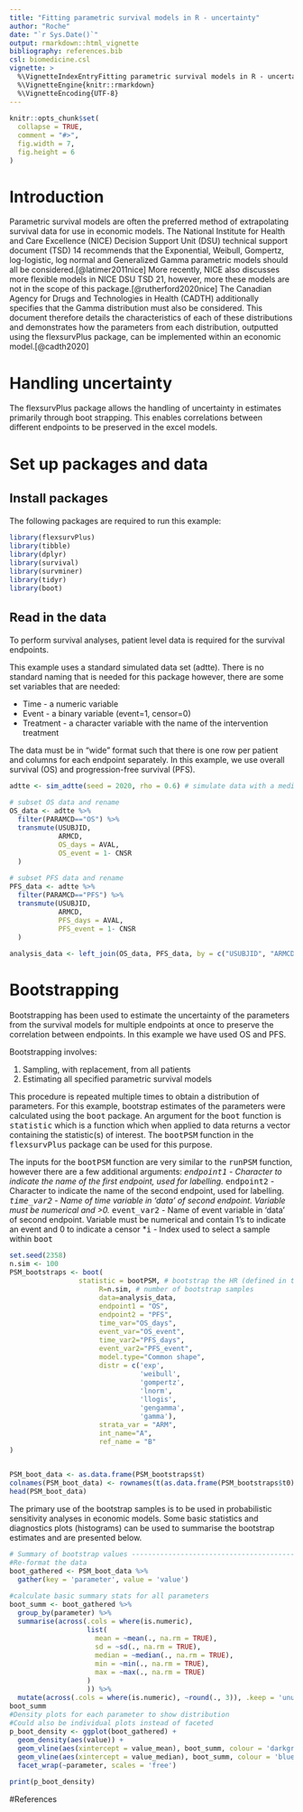 ```yaml
---
title: "Fitting parametric survival models in R - uncertainty"
author: "Roche"
date: "`r Sys.Date()`"
output: rmarkdown::html_vignette
bibliography: references.bib
csl: biomedicine.csl
vignette: >
  %\VignetteIndexEntryFitting parametric survival models in R - uncertainty}
  %\VignetteEngine{knitr::rmarkdown}
  %\VignetteEncoding{UTF-8}
---
```


```r
knitr::opts_chunk$set(
  collapse = TRUE,
  comment = "#>",
  fig.width = 7,
  fig.height = 6
)
```

<style type="text/css">

body{ /* Normal  */
      font-size: 14px;
  }
td {  /* Table  */
  font-size: 10px;
}
h1.title {
  font-size: 38px;
}
h1 { /* Header 1 */
  font-size: 28px;
  }
h2 { /* Header 2 */
    font-size: 22px;
}
h3 { /* Header 3 */
  font-size: 18px;
}
code.r{ /* Code block */
    font-size: 12px;
}
pre { /* Code block - determines code spacing between lines */
    font-size: 14px;
}
</style>

# Introduction

Parametric survival models are often the preferred method of extrapolating
survival data for use in economic models. The National Institute for Health and
Care Excellence (NICE) Decision Support Unit (DSU) technical support document
(TSD) 14 recommends that the Exponential, Weibull, Gompertz, log-logistic, log
normal and Generalized Gamma parametric models should all be
considered.[@latimer2011nice] More recently, NICE also discusses more flexible
models in NICE DSU TSD 21, however, more these models are not in the scope of
this package.[@rutherford2020nice] The Canadian Agency for Drugs and
Technologies in Health (CADTH) additionally specifies that the Gamma
distribution must also be considered. This document therefore details the
characteristics of each of these distributions and demonstrates how the
parameters from each distribution, outputted using the flexsurvPlus package, can be
implemented within an economic model.[@cadth2020]

# Handling uncertainty

The flexsurvPlus package allows the handling of uncertainty in estimates primarily through boot strapping. This enables correlations between different endpoints to be preserved in the excel models.

# Set up packages and data

## Install packages

The following packages are required to run this example:

```r
library(flexsurvPlus)
library(tibble)
library(dplyr)
library(survival)
library(survminer)
library(tidyr)
library(boot)


```

## Read in the data

To perform survival analyses, patient level data is required for the survival endpoints. 

This example uses a standard simulated data set
(adtte). There is no standard naming that is
needed for this package however, there are some set variables that are needed:

* Time - a numeric variable
* Event - a binary variable (event=1, censor=0)
* Treatment - a character variable with the name of the intervention treatment 

The data must be in "wide" format such that there is one row per patient and columns for each endpoint separately.
In this example, we use overall survival (OS) and progression-free survival (PFS). 
```r


adtte <- sim_adtte(seed = 2020, rho = 0.6) # simulate data with a medium correlation between PFS & OS

# subset OS data and rename
OS_data <- adtte %>%
  filter(PARAMCD=="OS") %>%
  transmute(USUBJID,
            ARMCD,
            OS_days = AVAL,
            OS_event = 1- CNSR
  )

# subset PFS data and rename
PFS_data <- adtte %>%
  filter(PARAMCD=="PFS") %>%
  transmute(USUBJID,
            ARMCD,
            PFS_days = AVAL,
            PFS_event = 1- CNSR
  )

analysis_data <- left_join(OS_data, PFS_data, by = c("USUBJID", "ARMCD"))


```

# Bootstrapping

Bootstrapping has been used to estimate the uncertainty of the parameters from the survival models for multiple endpoints at once to preserve the correlation between endpoints. In this example we have used OS and PFS.

Bootstrapping involves:

1. Sampling, with replacement, from all patients
2. Estimating all specified parametric survival models


This procedure is repeated multiple times to obtain a distribution of parameters.
For this example, bootstrap estimates of the parameters were calculated using the
<tt>boot</tt> package. An argument for the <tt>boot</tt> function is
<tt>statistic</tt> which is a function which when applied to data returns a
vector containing the statistic(s) of interest. The <tt>bootPSM</tt> function 
in the <tt>flexsurvPlus</tt> package can be used for this purpose.

The inputs for the <tt>bootPSM</tt> function are very similar to the <tt>runPSM</tt> function, however there are a few additional arguments:
*<tt>endpoint1</tt> - Character to indicate the name of the first endpoint, used for labelling.
*<tt>endpoint2</tt> - Character to indicate the name of the second endpoint, used for labelling.
*<tt>time_var2</tt> - Name of time variable in 'data' of second endpoint. Variable must be numerical and >0.
*<tt>event_var2</tt> - Name of event variable in 'data' of second endpoint. Variable must be numerical and contain 1's to indicate an event and 0 to indicate a censor
*<tt>i</tt> - Index used to select a sample within <tt>boot</tt>


```r
set.seed(2358)
n.sim <- 100
PSM_bootstraps <- boot(
                 statistic = bootPSM, # bootstrap the HR (defined in the MAIC package)
                      R=n.sim, # number of bootstrap samples
                      data=analysis_data,
                      endpoint1 = "OS",
                      endpoint2 = "PFS",
                      time_var="OS_days",
                      event_var="OS_event",
                      time_var2="PFS_days",
                      event_var2="PFS_event",
                      model.type="Common shape",
                      distr = c('exp',
                                'weibull',
                                'gompertz',
                                'lnorm',
                                'llogis',
                                'gengamma',
                                'gamma'),
                      strata_var = "ARM",
                      int_name="A",
                      ref_name = "B"
)


PSM_boot_data <- as.data.frame(PSM_bootstraps$t)
colnames(PSM_boot_data) <- rownames(t(as.data.frame(PSM_bootstraps$t0)))
head(PSM_boot_data)

```

The primary use of the bootstrap samples is to be used in probabilistic sensitivity analyses in economic models. Some basic statistics and diagnostics plots (histograms) can be used to summarise the bootstrap estimates and are presented below. 

```r
# Summary of bootstrap values ----------------------------------------------
#Re-format the data
boot_gathered <- PSM_boot_data %>%
  gather(key = 'parameter', value = 'value')

#calculate basic summary stats for all parameters
boot_summ <- boot_gathered %>%
  group_by(parameter) %>%
  summarise(across(.cols = where(is.numeric),
                   list(
                     mean = ~mean(., na.rm = TRUE),
                     sd = ~sd(., na.rm = TRUE),
                     median = ~median(., na.rm = TRUE),
                     min = ~min(., na.rm = TRUE),
                     max = ~max(., na.rm = TRUE)
                   )
                   )) %>%
  mutate(across(.cols = where(is.numeric), ~round(., 3)), .keep = 'unused')
boot_summ
#Density plots for each parameter to show distribution
#Could also be individual plots instead of faceted
p_boot_density <- ggplot(boot_gathered) +
  geom_density(aes(value)) +
  geom_vline(aes(xintercept = value_mean), boot_summ, colour = 'darkgreen') +
  geom_vline(aes(xintercept = value_median), boot_summ, colour = 'blue') +
  facet_wrap(~parameter, scales = 'free')

print(p_boot_density)


```

#References
